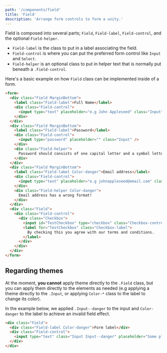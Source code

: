 ```yaml
---
path: '/components/field'
title: 'Field'
description: 'Arrange form controls to form a unity.'
---
```


Field is composed into several parts; `Field`, `Field-label`, `Field-control`, and the optional
`Field-helper`.

- `Field-label` is the class to put in a label associating the field.
- `Field-control` is where you can put the preferred form control like `Input` and `Select`.
- `Field-helper` is an optional class to put in helper text that is normally put beneath a
  `.Field-control`.

Here's a basic example on how `Field` class can be implemented inside of a form.

```html preview=true size=compact
<form>
  <div class="Field MarginBottom">
    <label class="Field-label">Full Name</label>
    <div class="Field-control">
      <input type="text" placeholder="e.g John Appleseed" class="Input" />
    </div>
  </div>
  <div class="Field MarginBottom">
    <label class="Field-label">Password</label>
    <div class="Field-control">
      <input type="password" placeholder="" class="Input" />
    </div>
    <div class="Field-helper">
      Password should consists of one capital letter and a symbol letter.
    </div>
  </div>
  <div class="Field MarginBottom">
    <label class="Field-label Color-danger">Email address</label>
    <div class="Field-control">
      <input type="text" placeholder="e.g johnappleseed@email.com" class="Input Input--danger" />
    </div>
    <div class="Field-helper Color-danger">
      Email address has a wrong format!
    </div>
  </div>
  <div class="Field">
    <div class="Field-control">
      <div class="Checkbox">
        <input id="TestCheckbox" type="checkbox" class="Checkbox-control" />
        <label for="TestCheckbox" class="Checkbox-label">
          By checking this you agree with our terms and conditions.
        </label>
      </div>
    </div>
  </div>
</form>
```

## Regarding themes

At the moment, **you cannot** apply theme directly to the `.Field` class, but you can apply them
directly to the elements as needed (e.g applying a theme directly to the `.Input`, or applying
`Color-*` class to the label to change its color).

In the example below, we applied `.Input--danger` to the input and `Color-danger` to the label to
achieve an invalid field effect.

```html preview=true size=compact
<div class="Field">
  <div class="Field-label Color-danger">Form label</div>
  <div class="Field-control">
    <input type="text" class="Input Input--danger" placeholder="Some placeholder" />
  </div>
</div>
```
